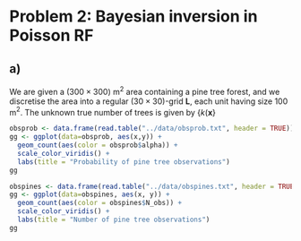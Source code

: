 # Problem 2: Bayesian inversion in Poisson RF

## a)

We are given a $(300 \times 300)$ m$^2$ area containing a pine tree forest, and we discretise the area into a regular $(30 \times 30)$-grid $\mathbf{L}$, each unit having size 100 m$^2$. The unknown true number of trees is given by $\{k(\bm{x}\}$

```r
obsprob <- data.frame(read.table("../data/obsprob.txt", header = TRUE))
gg <- ggplot(data=obsprob, aes(x,y)) +
  geom_count(aes(color = obsprob$alpha)) +
  scale_color_viridis() +
  labs(title = "Probability of pine tree observations")
gg
```

```r
obspines <- data.frame(read.table("../data/obspines.txt", header = TRUE))
gg <- ggplot(data=obspines, aes(x, y)) +
  geom_count(aes(color = obspines$N_obs)) +
  scale_color_viridis() +
  labs(title = "Number of pine tree observations")
gg
```
